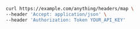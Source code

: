 ```bash showLineNumbers copy filename="Header Params Map usage example"
curl https://example.com/anything/headers/map \
--header 'Accept: application/json' \
--header 'Authorization: Token YOUR_API_KEY'
```
